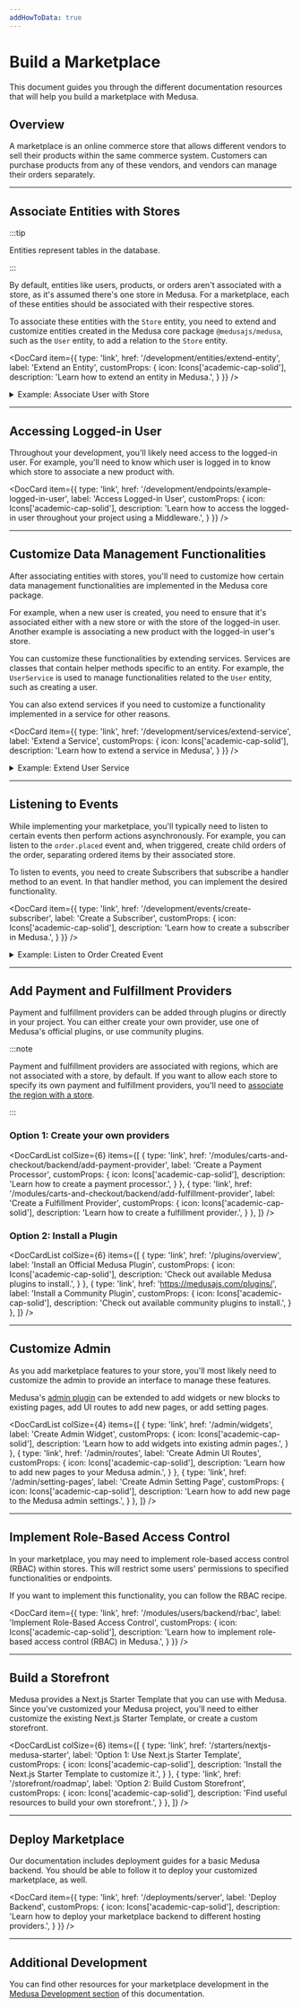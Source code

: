 ---
addHowToData: true
---


# Build a Marketplace

This document guides you through the different documentation resources that will help you build a marketplace with Medusa.

## Overview

A marketplace is an online commerce store that allows different vendors to sell their products within the same commerce system. Customers can purchase products from any of these vendors, and vendors can manage their orders separately.

<LearningPath pathName="marketplace" />

---

## Associate Entities with Stores

:::tip

Entities represent tables in the database.

:::

By default, entities like users, products, or orders aren't associated with a store, as it's assumed there's one store in Medusa. For a marketplace, each of these entities should be associated with their respective stores.

To associate these entities with the `Store` entity, you need to extend and customize entities created in the Medusa core package `@medusajs/medusa`, such as the `User` entity, to add a relation to the `Store` entity.

<DocCard item={{
  type: 'link',
  href: '/development/entities/extend-entity',
  label: 'Extend an Entity',
  customProps: {
    icon: Icons['academic-cap-solid'],
    description: 'Learn how to extend an entity in Medusa.',
  }
}} />

<details>
<summary>Example: Associate User with Store</summary>

For example, to associate the `User` entity with the `Store` entity, create the file `src/models/user.ts` with the following content:

```ts title=src/models/user.ts
import { 
  Column,
  Entity,
  Index,
  JoinColumn,
  ManyToOne,
} from "typeorm"
import {
  User as MedusaUser,
} from "@medusajs/medusa"
import { Store } from "./store"

@Entity()
export class User extends MedusaUser {
  @Index("UserStoreId")
  @Column({ nullable: true })
  store_id?: string

  @ManyToOne(() => Store, (store) => store.members)
  @JoinColumn({ name: "store_id", referencedColumnName: "id" })
  store?: Store
}
```

Then, you need to extend the `UserRepository` to point to your extended entity. To do that, create the file `src/repositories/user.ts` with the following content:

```ts title=src/repositories/user.ts
import { User } from "../models/user"
import { 
  dataSource,
} from "@medusajs/medusa/dist/loaders/database"
import {
  UserRepository as MedusaUserRepository,
} from "@medusajs/medusa/dist/repositories/user"

export const UserRepository = dataSource
  .getRepository(User)
  .extend({
    ...Object.assign(
      MedusaUserRepository, 
      { target: User }
    ),
  })

export default UserRepository
```

Next, you need to create a migration that reflects the changes on the `User` entity in your database. To do that, run the following command to create a migration file:

```bash
npx typeorm migration:create src/migrations/add-user-store-id
```

This creates a file in the `src/migrations` directory of the format `<TIMESTAMP>_add-user-store-id.ts`. Replace the `up` and `down` methods in that file with the methods here:

```ts title=src/migrations/<TIMESTAMP>_add-user-store-id.ts
// ...

export class AddUserStoreId1681287255173 
  implements MigrationInterface {
    // ...

    public async up(queryRunner: QueryRunner): Promise<void> {
        await queryRunner.query(
          `ALTER TABLE "user" ADD "store_id" character varying`
        )
        await queryRunner.query(
          `CREATE INDEX "UserStoreId" ON "user" ("store_id")`
        )
    }

    public async down(queryRunner: QueryRunner): Promise<void> {
        await queryRunner.query(
          `DROP INDEX "public"."UserStoreId"`
        )
        await queryRunner.query(
          `ALTER TABLE "user" DROP COLUMN "store_id"`
        )
    }

}
```

Finally, to reflect these changes and start using them, `build` your changes and run migrations with the following commands:

```bash npm2yarn
npm run build
npx medusa migrations run
```

You can extend other entities in a similar manner to associate them with a store.

</details>

---

## Accessing Logged-in User

Throughout your development, you'll likely need access to the logged-in user. For example, you'll need to know which user is logged in to know which store to associate a new product with.

<DocCard item={{
  type: 'link',
  href: '/development/endpoints/example-logged-in-user',
  label: 'Access Logged-in User',
  customProps: {
    icon: Icons['academic-cap-solid'],
    description: 'Learn how to access the logged-in user throughout your project using a Middleware.',
  }
}} />

---

## Customize Data Management Functionalities

After associating entities with stores, you'll need to customize how certain data management functionalities are implemented in the Medusa core package.

For example, when a new user is created, you need to ensure that it's associated either with a new store or with the store of the logged-in user. Another example is associating a new product with the logged-in user's store.

You can customize these functionalities by extending services. Services are classes that contain helper methods specific to an entity. For example, the `UserService` is used to manage functionalities related to the `User` entity, such as creating a user.

You can also extend services if you need to customize a functionality implemented in a service for other reasons.

<DocCard item={{
  type: 'link',
  href: '/development/services/extend-service',
  label: 'Extend a Service',
  customProps: {
    icon: Icons['academic-cap-solid'],
    description: 'Learn how to extend a service in Medusa',
  }
}} />

<details>
<summary>Example: Extend User Service</summary>

You can extend the user service to change how the `create` method is implemented.

To extend the user service, create the file `src/services/user.ts` with the following content:

<!-- eslint-disable prefer-rest-params -->

```ts
import { Lifetime } from "awilix"
import { 
  UserService as MedusaUserService,
} from "@medusajs/medusa"
import { User } from "../models/user"
import { 
  CreateUserInput as MedusaCreateUserInput,
} from "@medusajs/medusa/dist/types/user"
import StoreRepository from "../repositories/store"

type CreateUserInput = {
  store_id?: string
} & MedusaCreateUserInput

class UserService extends MedusaUserService {
  static LIFE_TIME = Lifetime.SCOPED
  protected readonly loggedInUser_: User | null
  protected readonly storeRepository_: typeof StoreRepository

  constructor(container, options) {
    super(...arguments)
    this.storeRepository_ = container.storeRepository

    try {
      this.loggedInUser_ = container.loggedInUser
    } catch (e) {
      // avoid errors when backend first runs
    }
  }

  async create(
    user: CreateUserInput,
    password: string
  ): Promise<User> {
    if (!user.store_id) {
      const storeRepo = this.manager_.withRepository(
        this.storeRepository_
      )
      let newStore = storeRepo.create()
      newStore = await storeRepo.save(newStore)
      user.store_id = newStore.id
    }

    return await super.create(user, password)
  }
}

export default UserService
```

In the `create` method of this extended service, you create a new store if the user being created doesn't have a store associated with it.

You can then test out your customization by running the `build` command and starting the backend:

```bash
npm run build
npx medusa develop
```
</details>

---

## Listening to Events

While implementing your marketplace, you'll typically need to listen to certain events then perform actions asynchronously. For example, you can listen to the `order.placed` event and, when triggered, create child orders of the order, separating ordered items by their associated store.

To listen to events, you need to create Subscribers that subscribe a handler method to an event. In that handler method, you can implement the desired functionality.

<DocCard item={{
  type: 'link',
  href: '/development/events/create-subscriber',
  label: 'Create a Subscriber',
  customProps: {
    icon: Icons['academic-cap-solid'],
    description: 'Learn how to create a subscriber in Medusa.',
  }
}} />

<details>
<summary>Example: Listen to Order Created Event</summary>

To listen to the `order.placed` event, create the file `src/subscribers/orderNotifier.ts` with the following content:

```ts
class OrderNotifierSubscriber {
  constructor({ eventBusService }) {
    eventBusService.subscribe("order.placed", this.handleOrder)
  }

  handleOrder = async (data) => {
    // TODO perform functionality
  }
}

export default OrderNotifierSubscriber
```

This subscribes the `handleOrder` method to be executed whenever the `order.placed` event is emitted.

You can then test out your subscriber by running the `build` command and starting the backend:

```bash
npm run build
npx medusa develop
```
</details>

---

## Add Payment and Fulfillment Providers

Payment and fulfillment providers can be added through plugins or directly in your project. You can either create your own provider, use one of Medusa's official plugins, or use community plugins.

:::note

Payment and fulfillment providers are associated with regions, which are not associated with a store, by default. If you want to allow each store to specify its own payment and fulfillment providers, you'll need to [associate the region with a store](#associate-entities-with-stores).

:::

### Option 1: Create your own providers

<DocCardList colSize={6} items={[
  {
    type: 'link',
    href: '/modules/carts-and-checkout/backend/add-payment-provider',
    label: 'Create a Payment Processor',
    customProps: {
      icon: Icons['academic-cap-solid'],
      description: 'Learn how to create a payment processor.',
    }
  },
  {
    type: 'link',
    href: '/modules/carts-and-checkout/backend/add-fulfillment-provider',
    label: 'Create a Fulfillment Provider',
    customProps: {
      icon: Icons['academic-cap-solid'],
      description: 'Learn how to create a fulfillment provider.',
    }
  },
]} />

### Option 2: Install a Plugin

<DocCardList colSize={6} items={[
  {
    type: 'link',
    href: '/plugins/overview',
    label: 'Install an Official Medusa Plugin',
    customProps: {
      icon: Icons['academic-cap-solid'],
      description: 'Check out available Medusa plugins to install.',
    }
  },
  {
    type: 'link',
    href: 'https://medusajs.com/plugins/',
    label: 'Install a Community Plugin',
    customProps: {
      icon: Icons['academic-cap-solid'],
      description: 'Check out available community plugins to install.',
    }
  },
]} />

---

## Customize Admin

As you add marketplace features to your store, you'll most likely need to customize the admin to provide an interface to manage these features.

Medusa's [admin plugin](../admin/quickstart.mdx) can be extended to add widgets or new blocks to existing pages, add UI routes to add new pages, or add setting pages.

<DocCardList colSize={4} items={[
  {
    type: 'link',
    href: '/admin/widgets',
    label: 'Create Admin Widget',
    customProps: {
      icon: Icons['academic-cap-solid'],
      description: 'Learn how to add widgets into existing admin pages.',
    }
  },
  {
    type: 'link',
    href: '/admin/routes',
    label: 'Create Admin UI Routes',
    customProps: {
      icon: Icons['academic-cap-solid'],
      description: 'Learn how to add new pages to your Medusa admin.',
    }
  },
  {
    type: 'link',
    href: '/admin/setting-pages',
    label: 'Create Admin Setting Page',
    customProps: {
      icon: Icons['academic-cap-solid'],
      description: 'Learn how to add new page to the Medusa admin settings.',
    }
  },
]} />

---

## Implement Role-Based Access Control

In your marketplace, you may need to implement role-based access control (RBAC) within stores. This will restrict some users' permissions to specified functionalities or endpoints.

If you want to implement this functionality, you can follow the RBAC recipe.

<DocCard item={{
  type: 'link',
  href: '/modules/users/backend/rbac',
  label: 'Implement Role-Based Access Control',
  customProps: {
    icon: Icons['academic-cap-solid'],
    description: 'Learn how to implement role-based access control (RBAC) in Medusa.',
  }
}} />

---

## Build a Storefront

Medusa provides a Next.js Starter Template that you can use with Medusa. Since you've customized your Medusa project, you'll need to either customize the existing Next.js Starter Template, or create a custom storefront.

<DocCardList colSize={6} items={[
  {
    type: 'link',
    href: '/starters/nextjs-medusa-starter',
    label: 'Option 1: Use Next.js Starter Template',
    customProps: {
      icon: Icons['academic-cap-solid'],
      description: 'Install the Next.js Starter Template to customize it.',
    }
  },
  {
    type: 'link',
    href: '/storefront/roadmap',
    label: 'Option 2: Build Custom Storefront',
    customProps: {
      icon: Icons['academic-cap-solid'],
      description: 'Find useful resources to build your own storefront.',
    }
  },
]} />

---

## Deploy Marketplace

Our documentation includes deployment guides for a basic Medusa backend. You should be able to follow it to deploy your customized marketplace, as well.

<DocCard item={{
  type: 'link',
  href: '/deployments/server',
  label: 'Deploy Backend',
  customProps: {
    icon: Icons['academic-cap-solid'],
    description: 'Learn how to deploy your marketplace backend to different hosting providers.',
  }
}} />

---

## Additional Development

You can find other resources for your marketplace development in the [Medusa Development section](../development/overview.mdx) of this documentation.
